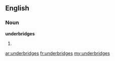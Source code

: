 ==English==

===Noun===
'''underbridges'''

# {{plural of|[[underbridge]]}}

[[ar:underbridges]]
[[fr:underbridges]]
[[my:underbridges]]